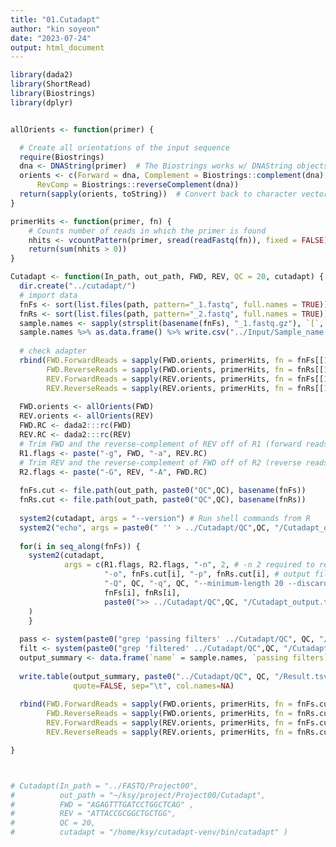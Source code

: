 ---
title: "01.Cutadapt"
author: "kin soyeon"
date: "2023-07-24"
output: html_document
---



```{r}
library(dada2)
library(ShortRead)
library(Biostrings)
library(dplyr)



```

```{r}
allOrients <- function(primer) {

  # Create all orientations of the input sequence
  require(Biostrings)
  dna <- DNAString(primer)  # The Biostrings works w/ DNAString objects rather than character vectors
  orients <- c(Forward = dna, Complement = Biostrings::complement(dna), Reverse = reverse(dna), 
      RevComp = Biostrings::reverseComplement(dna))
  return(sapply(orients, toString))  # Convert back to character vector
}

primerHits <- function(primer, fn) {
    # Counts number of reads in which the primer is found
    nhits <- vcountPattern(primer, sread(readFastq(fn)), fixed = FALSE)
    return(sum(nhits > 0))
}
```

```{r}



Cutadapt <- function(In_path, out_path, FWD, REV, QC = 20, cutadapt) {
  dir.create("../cutadapt/") 
  # import data
  fnFs <- sort(list.files(path, pattern="_1.fastq", full.names = TRUE))
  fnRs <- sort(list.files(path, pattern="_2.fastq", full.names = TRUE))
  sample.names <- sapply(strsplit(basename(fnFs), "_1.fastq.gz"), `[`, 1)
  sample.names %>% as.data.frame() %>% write.csv("../Input/Sample_name.csv")
  
  # check adapter 
  rbind(FWD.ForwardReads = sapply(FWD.orients, primerHits, fn = fnFs[[1]]),
        FWD.ReverseReads = sapply(FWD.orients, primerHits, fn = fnRs[[1]]),
        REV.ForwardReads = sapply(REV.orients, primerHits, fn = fnFs[[1]]),
        REV.ReverseReads = sapply(REV.orients, primerHits, fn = fnRs[[1]]))
  
  FWD.orients <- allOrients(FWD)
  REV.orients <- allOrients(REV)
  FWD.RC <- dada2:::rc(FWD)
  REV.RC <- dada2:::rc(REV)
  # Trim FWD and the reverse-complement of REV off of R1 (forward reads)
  R1.flags <- paste("-g", FWD, "-a", REV.RC)
  # Trim REV and the reverse-complement of FWD off of R2 (reverse reads)
  R2.flags <- paste("-G", REV, "-A", FWD.RC)
  
  fnFs.cut <- file.path(out_path, paste0("QC",QC), basename(fnFs))
  fnRs.cut <- file.path(out_path, paste0("QC",QC), basename(fnRs))
  
  system2(cutadapt, args = "--version") # Run shell commands from R
  system2("echo", args = paste0(" '' > ../Cutadapt/QC",QC, "/Cutadapt_output.txt"))
  
  for(i in seq_along(fnFs)) {
    system2(cutadapt, 
            args = c(R1.flags, R2.flags, "-n", 2, # -n 2 required to remove FWD and REV from reads
                     "-o", fnFs.cut[i], "-p", fnRs.cut[i], # output files
                     "-Q", QC, "-q", QC, "--minimum-length 20 --discard-untrimmed",
                     fnFs[i], fnRs[i],
                     paste0(">> ../Cutadapt/QC",QC, "/Cutadapt_output.txt"))
    )
    }
  
  pass <- system(paste0("grep 'passing filters' ../Cutadapt/QC", QC, "/Cutadapt_output.txt | cut -f3 -d '(' | tr -d ')'"), intern = TRUE)
  filt <- system(paste0("grep 'filtered' ../Cutadapt/QC",QC, "/Cutadapt_output.txt | cut -f3 -d '(' | tr -d ')'"), intern = TRUE)
  output_summary <- data.frame(`name` = sample.names, `passing filters` = pass, `filtered` = filt)
  
  write.table(output_summary, paste0("../Cutadapt/QC", QC, "/Result.tsv"), 
              quote=FALSE, sep="\t", col.names=NA)
  
  rbind(FWD.ForwardReads = sapply(FWD.orients, primerHits, fn = fnFs.cut[[1]]), 
        FWD.ReverseReads = sapply(FWD.orients, primerHits, fn = fnRs.cut[[1]]), 
        REV.ForwardReads = sapply(REV.orients, primerHits, fn = fnFs.cut[[1]]), 
        REV.ReverseReads = sapply(REV.orients, primerHits, fn = fnRs.cut[[1]]))

}




```

```{r}

# Cutadapt(In_path = "../FASTQ/Project00",
#          out_path = "~/ksy/project/Project00/Cutadapt",
#          FWD = "AGAGTTTGATCCTGGCTCAG" , 
#          REV = "ATTACCGCGGCTGCTGG", 
#          QC = 20,
#          cutadapt = "/home/ksy/cutadapt-venv/bin/cutadapt" )

```














